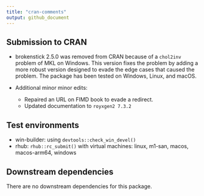 ```yaml
---
title: "cran-comments"
output: github_document
---
```


## Submission to CRAN

* brokenstick 2.5.0 was removed from CRAN because of a `chol2inv` problem of MKL on Windows. This version fixes the problem by adding a more robust version designed to evade the edge cases that caused the problem. The package has been tested on Windows, Linux, and macOS.
* Additional minor minor edits:

  + Repaired an URL on FIMD book to evade a redirect.
  + Updated documentation to `royxgen2 7.3.2`

## Test environments

* win-builder: using `devtools::check_win_devel()`
* rhub: `rhub::rc_submit()` with virtual machines: linux, m1-san, macos, macos-arm64, windows


## Downstream dependencies

There are no downstream dependencies for this package.
